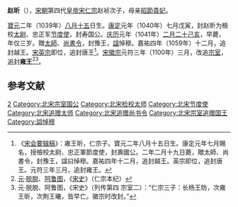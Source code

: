 '''赵昕'''（{{bd|1039年|9月6日|1041年|3月24日|catIdx=Z赵}}），[[宋朝|宋朝]]第四代[[皇帝|皇帝]][[宋仁宗|宋仁宗]]赵祯次子，母亲[[昭節貴妃|昭節貴妃]]。

[[寶元|寶元]]二年（1039年）[[八月十五|八月十五]]日生。[[康定_(年号)|康定]]元年（1040年）七月戊寅，封赵昕为檢校[[太尉|太尉]]、忠正军[[节度使|节度使]]，封寿国公。[[庆历|庆历]]元年（1041年）[[二月二十|二月二十]][[己亥|己亥]]，早薨，年仅三岁。贈[[太師|太師]]、[[尚書令|尚書令]]，封豫王，[[諡|諡]]悼穆。嘉祐四年（1059年）十二月，追封越王。[[宋英宗|宋英宗]]即位，追封唐王<ref>《[[宋会要辑稿|宋会要辑稿]]》：雍王昕，仁宗子。寶元二年八月十五日生。康定元年七月賜名，授檢校太尉、忠正軍節度使，封壽國公。二年二月十九日薨，贈太師、尚書令，封豫王，諡曰悼穆。嘉祐四年十二月，追封越王。英宗即位，追封唐王。元符三年三月，追封雍王。</ref>。[[宋徽宗|宋徽宗]]元符三年（1100年）三月，改追[[宗室|宗室]]，追封'''雍王'''<ref>[[元朝|元]]·[[脱脱|脱脱]]、[[阿鲁图|阿鲁图]]，《[[宋史|宋史]]》（仁宗本纪）</ref><ref>元·脱脱、阿鲁图，《宋史》（列传第四 宗室二）：“仁宗三子：长杨王昉，次雍王昕，次荆王曦，皆早亡。徽宗时改封。”</ref>。

==参考文献 ==
{{reflist}}

{{宋朝人物小作品}}
[[Category:宋仁宗皇子|2]]
[[Category:北宋宗室国公|Category:北宋宗室国公]]
[[Category:北宋检校太师|Category:北宋检校太师]]
[[Category:北宋节度使|Category:北宋节度使]]
[[Category:北宋追赠太师|Category:北宋追赠太师]]
[[Category:北宋追赠尚书令|Category:北宋追赠尚书令]]
[[Category:北宋宗室追赠国王|Category:北宋宗室追赠国王]]
[[Category:謚悼穆|Category:謚悼穆]]